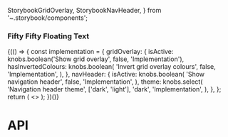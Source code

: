   StorybookGridOverlay,
  StorybookNavHeader,
} from '~.storybook/components';

<Meta
  title="Components/FiftyFiftyFloatingText"
  component={FiftyFiftyFloatingText}
/>

### Fifty Fifty Floating Text

<Canvas>
  <Story name="Fifty Fifty Floating Text">
    {(() => {
      const implementation = {
        gridOverlay: {
          isActive: knobs.boolean('Show grid overlay', false, 'Implementation'),
          hasInvertedColours: knobs.boolean(
            'Invert grid overlay colours',
            false,
            'Implementation',
          ),
        },
        navHeader: {
          isActive: knobs.boolean(
            'Show navigation header',
            false,
            'Implementation',
          ),
          theme: knobs.select(
            'Navigation header theme',
            ['dark', 'light'],
            'dark',
            'Implementation',
          ),
        },
      };
      return (
        <>
          <StorybookNavHeader
            theme={implementation.navHeader.theme}
            isActive={implementation.navHeader.isActive}
          />
          <FiftyFiftyFloatingText
            backgroundImage={FiftyFiftyFloatingTextFixture.backgroundImage}
            id={FiftyFiftyFloatingTextFixture.id}
            textBlocks={FiftyFiftyFloatingTextFixture.textBlocks}
            theme={knobs.select(
              'theme',
              ['dark', 'light'],
              'light',
              'Presentation',
            )}
          />
          <StorybookGridOverlay
            isActive={implementation.gridOverlay.isActive}
            hasInvertedColours={implementation.gridOverlay.hasInvertedColours}
          />
        </>
      );
    })()}
  </Story>
</Canvas>

# API

<ArgsTable of={FiftyFiftyFloatingText} />
